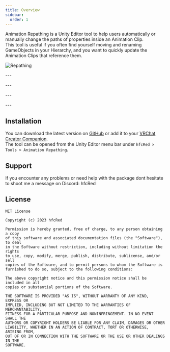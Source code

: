 ```yaml
---
title: Overview
sidebar:
  order: 1
---
```


Animation Repathing is a Unity Editor tool to help users automatically or manually change the paths of properties inside an Animation Clip.  
This tool is useful if you often find yourself moving and renaming GameObjects in your Hierarchy, and you want to quickly update the Animation Clips that reference them.

![Repathing](../../../assets/images/animation-repathing/repathing.webp)

<CardGrid>
  <Card title="Downloads" icon="seti:markdown">
    <p id="downloads">---</p>
  </Card>
  <Card title="Users" icon="seti:bazel">
    <p id="users">---</p>
  </Card>
  <Card title="Projects" icon="rocket">
    <p id="projects">---</p>
  </Card>
    <Card title="Changed Paths" icon="pencil">
    <p id="paths">---</p>
  </Card>
</CardGrid>

## Installation

You can download the latest version on [GitHub](https://github.com/hfcRed/Animation-Repathing/releases/tag/v0.5.4) or add it to your [VRChat Creator Companion](https://github.com/hfcRed/Animation-Repathing/releases/latest).  
The tool can be opened from the Unity Editor menu bar under `hfcRed > Tools > Animation Repathing`.

## Support

If you encounter any problems or need help with the package dont hesitate to shoot me a message on Discord: hfcRed

## License

```
MIT License

Copyright (c) 2023 hfcRed

Permission is hereby granted, free of charge, to any person obtaining a copy
of this software and associated documentation files (the "Software"), to deal
in the Software without restriction, including without limitation the rights
to use, copy, modify, merge, publish, distribute, sublicense, and/or sell
copies of the Software, and to permit persons to whom the Software is
furnished to do so, subject to the following conditions:

The above copyright notice and this permission notice shall be included in all
copies or substantial portions of the Software.

THE SOFTWARE IS PROVIDED "AS IS", WITHOUT WARRANTY OF ANY KIND, EXPRESS OR
IMPLIED, INCLUDING BUT NOT LIMITED TO THE WARRANTIES OF MERCHANTABILITY,
FITNESS FOR A PARTICULAR PURPOSE AND NONINFRINGEMENT. IN NO EVENT SHALL THE
AUTHORS OR COPYRIGHT HOLDERS BE LIABLE FOR ANY CLAIM, DAMAGES OR OTHER
LIABILITY, WHETHER IN AN ACTION OF CONTRACT, TORT OR OTHERWISE, ARISING FROM,
OUT OF OR IN CONNECTION WITH THE SOFTWARE OR THE USE OR OTHER DEALINGS IN THE
SOFTWARE.
```